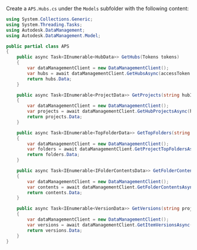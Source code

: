 Create a `APS.Hubs.cs` under the `Models` subfolder with the following content:

```csharp title="Models/APS.Hubs.cs"
using System.Collections.Generic;
using System.Threading.Tasks;
using Autodesk.DataManagement;
using Autodesk.DataManagement.Model;

public partial class APS
{
    public async Task<IEnumerable<HubData>> GetHubs(Tokens tokens)
    {
        var dataManagementClient = new DataManagementClient();
        var hubs = await dataManagementClient.GetHubsAsync(accessToken: tokens.InternalToken);
        return hubs.Data;
    }

    public async Task<IEnumerable<ProjectData>> GetProjects(string hubId, Tokens tokens)
    {
        var dataManagementClient = new DataManagementClient();
        var projects = await dataManagementClient.GetHubProjectsAsync(hubId, accessToken: tokens.InternalToken);
        return projects.Data;
    }

    public async Task<IEnumerable<TopFolderData>> GetTopFolders(string hubId, string projectId, Tokens tokens)
    {
        var dataManagementClient = new DataManagementClient();
        var folders = await dataManagementClient.GetProjectTopFoldersAsync(hubId, projectId, accessToken: tokens.InternalToken);
        return folders.Data;
    }

    public async Task<IEnumerable<IFolderContentsData>> GetFolderContents(string projectId, string folderId, Tokens tokens)
    {
        var dataManagementClient = new DataManagementClient();
        var contents = await dataManagementClient.GetFolderContentsAsync(projectId, folderId, accessToken: tokens.InternalToken);
        return contents.Data;
    }

    public async Task<IEnumerable<VersionData>> GetVersions(string projectId, string itemId, Tokens tokens)
    {
        var dataManagementClient = new DataManagementClient();
        var versions = await dataManagementClient.GetItemVersionsAsync(projectId, itemId, accessToken: tokens.InternalToken);
        return versions.Data;
    }
}
```
